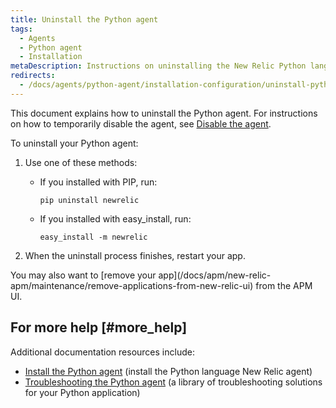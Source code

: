 ```yaml
---
title: Uninstall the Python agent
tags:
  - Agents
  - Python agent
  - Installation
metaDescription: Instructions on uninstalling the New Relic Python language agent.
redirects:
  - /docs/agents/python-agent/installation-configuration/uninstall-python-agent
---
```


This document explains how to uninstall the Python agent. For instructions on how to temporarily disable the agent, see [Disable the agent](/docs/agents/manage-apm-agents/installation/disable-apm-agent#python).

To uninstall your Python agent:

1. Use one of these methods:

   * If you installed with PIP, run:

     ```
     pip uninstall newrelic
     ```
   * If you installed with easy_install, run:

     ```
     easy_install -m newrelic
     ```
2. When the uninstall process finishes, restart your app.

<Callout variant="tip">
  You may also want to [remove your app](/docs/apm/new-relic-apm/maintenance/remove-applications-from-new-relic-ui) from the APM UI.
</Callout>

## For more help [#more_help]

Additional documentation resources include:

* [Install the Python agent](/docs/agents/python-agent/installation-configuration/python-agent-installation) (install the Python language New Relic agent)
* [Troubleshooting the Python agent](/docs/agents/python-agent/troubleshooting) (a library of troubleshooting solutions for your Python application)
